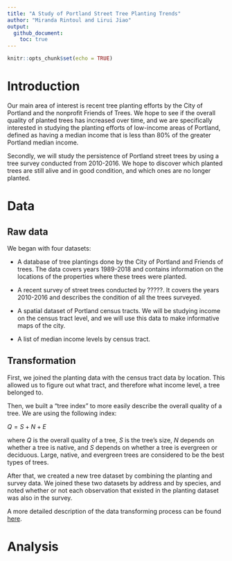 ```yaml
---
title: "A Study of Portland Street Tree Planting Trends"
author: "Miranda Rintoul and Lirui Jiao"
output: 
  github_document:
    toc: true
---
```


```r
knitr::opts_chunk$set(echo = TRUE)
```

# Introduction

Our main area of interest is recent tree planting efforts by the City of Portland and the nonprofit Friends of Trees.  We hope to see if the overall quality of planted trees has increased over time, and we are specifically interested in studying the planting efforts of low-income areas of Portland, defined as having a median income that is less than 80% of the greater Portland median income.

Secondly, we will study the persistence of Portland street trees by using a tree survey conducted from 2010-2016.  We hope to discover which planted trees are still alive and in good condition, and which ones are no longer planted.

# Data

## Raw data

We began with four datasets:

* A database of tree plantings done by the City of Portland and Friends of trees.  The data covers years 1989-2018 and contains information on the locations of the properties where these trees were planted.

* A recent survey of street trees conducted by ?????.  It covers the years 2010-2016 and describes the condition of all the trees surveyed.

* A spatial dataset of Portland census tracts.  We will be studying income on the census tract level, and we will use this data to make informative maps of the city.

* A list of median income levels by census tract.

## Transformation

First, we joined the planting data with the census tract data by location.  This allowed us to figure out what tract, and therefore what income level, a tree belonged to.  

Then, we built a "tree index" to more easily describe the overall quality of a tree.  We are using the following index:

$Q = S + N + E$

where $Q$ is the overall quality of a tree, $S$ is the tree's size, $N$ depends on whether a tree is native, and $S$ depends on whether a tree is evergreen or deciduous.  Large, native, and evergreen trees are considered to be the best types of trees.

After that, we created a new tree dataset by combining the planting and survey data.  We joined these two datasets by address and by species, and noted whether or not each observation that existed in the planting dataset was also in the survey.

A more detailed description of the data transforming process can be found [here](https://github.com/ds-civic-data/pdx-tree-planting/blob/master/data-raw/data-tidy.md).

# Analysis










